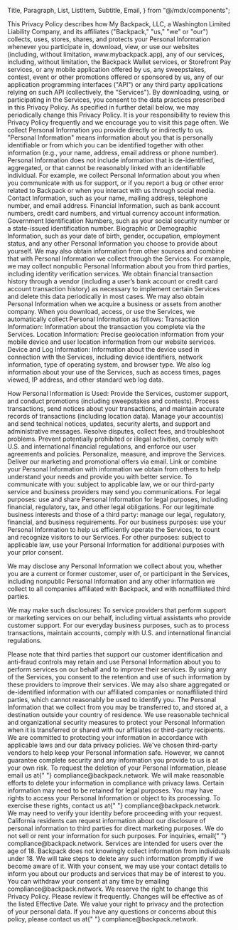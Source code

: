   Title,
  Paragraph,
  List,
  ListItem,
  Subtitle,
  Email,
} from "@/mdx/components";

<Title>BACKPACK PRIVACY POLICY</Title>

<Paragraph>
  This Privacy Policy describes how My Backpack, LLC, a Washington Limited
  Liability Company, and its affiliates ("Backpack," "us," "we" or "our")
  collects, uses, stores, shares, and protects your Personal Information
  whenever you participate in, download, view, or use our websites (including,
  without limitation, www.mybackpack.app), any of our services, including,
  without limitation, the Backpack Wallet services, or Storefront Pay services,
  or any mobile application offered by us, any sweepstakes, contest, event or
  other promotions offered or sponsored by us, any of our application
  programming interfaces ("API") or any third party applications relying on such
  API (collectively, the "Services"). By downloading, using, or participating in
  the Services, you consent to the data practices prescribed in this Privacy
  Policy.
</Paragraph>

<Paragraph>
  As specified in further detail below, we may periodically change this Privacy
  Policy. It is your responsibility to review this Privacy Policy frequently and
  we encourage you to visit this page often.
</Paragraph>

<Title>COLLECTION OF INFORMATION</Title>

<Title>Information You Provide to Us:</Title>

<Paragraph>
  We collect Personal Information you provide directly or indirectly to us.
  "Personal Information" means information about you that is personally
  identifiable or from which you can be identified together with other
  information (e.g., your name, address, email address or phone number).
  Personal Information does not include information that is de-identified,
  aggregated, or that cannot be reasonably linked with an identifiable
  individual. For example, we collect Personal Information about you when you
  communicate with us for support, or if you report a bug or other error related
  to Backpack or when you interact with us through social media.
</Paragraph>

<List>
  <ListItem>
    Contact Information, such as your name, mailing address, telephone number,
    and email address.
  </ListItem>
  <ListItem>
    Financial Information, such as bank account numbers, credit card numbers,
    and virtual currency account information.
  </ListItem>
  <ListItem>
    Government Identification Numbers, such as your social security number or a
    state-issued identification number.
  </ListItem>
  <ListItem>
    Biographic or Demographic Information, such as your date of birth, gender,
    occupation, employment status, and any other Personal Information you choose
    to provide about yourself.
  </ListItem>
</List>

<Title>Information We Collect from Other Sources:</Title>

<Paragraph>
  We may also obtain information from other sources and combine that with
  Personal Information we collect through the Services. For example, we may
  collect nonpublic Personal Information about you from third parties, including
  identity verification services. We obtain financial transaction history
  through a vendor (including a user’s bank account or credit card account
  transaction history) as necessary to implement certain Services and delete
  this data periodically in most cases.
</Paragraph>

<Paragraph>
  We may also obtain Personal Information when we acquire a business or assets
  from another company.
</Paragraph>

<Title>Information We Collect Automatically:</Title>

<Paragraph>
  When you download, access, or use the Services, we automatically collect
  Personal Information as follows:
</Paragraph>

<List>
  <ListItem>
    Transaction Information: Information about the transaction you complete via
    the Services.
  </ListItem>
  <ListItem>
    Location Information: Precise geolocation information from your mobile
    device and user location information from our website services.
  </ListItem>
  <ListItem>
    Device and Log Information: Information about the device used in connection
    with the Services, including device identifiers, network information, type
    of operating system, and browser type. We also log information about your
    use of the Services, such as access times, pages viewed, IP address, and
    other standard web log data.
  </ListItem>
</List>

<Title>USE OF INFORMATION</Title>

<Subtitle>How Personal Information is Used:</Subtitle>
<List>
  <ListItem>
    Provide the Services, customer support, and conduct promotions (including
    sweepstakes and contests).
  </ListItem>
  <ListItem>
    Process transactions, send notices about your transactions, and maintain
    accurate records of transactions (including location data).
  </ListItem>
  <ListItem>
    Manage your account(s) and send technical notices, updates, security alerts,
    and support and administrative messages.
  </ListItem>
  <ListItem>
    Resolve disputes, collect fees, and troubleshoot problems.
  </ListItem>
  <ListItem>
    Prevent potentially prohibited or illegal activities, comply with U.S. and
    international financial regulations, and enforce our user agreements and
    policies.
  </ListItem>
  <ListItem>Personalize, measure, and improve the Services.</ListItem>
  <ListItem>Deliver our marketing and promotional offers via email.</ListItem>
  <ListItem>
    Link or combine your Personal Information with information we obtain from
    others to help understand your needs and provide you with better service.
  </ListItem>
  <ListItem>
    To communicate with you: subject to applicable law, we or our third-party
    service and business providers may send you communications.
  </ListItem>
  <ListItem>
    For legal purposes: use and share Personal Information for legal purposes,
    including financial, regulatory, tax, and other legal obligations.
  </ListItem>
  <ListItem>
    For our legitimate business interests and those of a third party: manage our
    legal, regulatory, financial, and business requirements.
  </ListItem>
  <ListItem>
    For our business purposes: use your Personal Information to help us
    efficiently operate the Services, to count and recognize visitors to our
    Services.
  </ListItem>
  <ListItem>
    For other purposes: subject to applicable law, use your Personal Information
    for additional purposes with your prior consent.
  </ListItem>
</List>

<Title>DISCLOSURE OF INFORMATION</Title>
<Paragraph>
  We may disclose any Personal Information we collect about you, whether you are
  a current or former customer, user of, or participant in the Services,
  including nonpublic Personal Information and any other information we collect
  to all companies affiliated with Backpack, and with nonaffiliated third
  parties.
</Paragraph>

<Subtitle>We may make such disclosures:</Subtitle>
<List>
  <ListItem>
    To service providers that perform support or marketing services on our
    behalf, including virtual assistants who provide customer support.
  </ListItem>
  <ListItem>
    For our everyday business purposes, such as to process transactions,
    maintain accounts, comply with U.S. and international financial regulations.
  </ListItem>
</List>

<Paragraph>
  Please note that third parties that support our customer identification and
  anti-fraud controls may retain and use Personal Information about you to
  perform services on our behalf and to improve their services. By using any of
  the Services, you consent to the retention and use of such information by
  these providers to improve their services.
</Paragraph>

<Paragraph>
  We may also share aggregated or de-identified information with our affiliated
  companies or nonaffiliated third parties, which cannot reasonably be used to
  identify you.
</Paragraph>

<Paragraph>
  The Personal Information that we collect from you may be transferred to, and
  stored at, a destination outside your country of residence. We use reasonable
  technical and organizational security measures to protect your Personal
  Information when it is transferred or shared with our affiliates or
  third-party recipients.
</Paragraph>

<Title>PROTECTION OF INFORMATION</Title>

<Paragraph>
  We are committed to protecting your information in accordance with applicable
  laws and our data privacy policies. We've chosen third-party vendors to help
  keep your Personal Information safe. However, we cannot guarantee complete
  security and any information you provide to us is at your own risk.
</Paragraph>

<Title>DELETION OF PERSONAL INFORMATION</Title>

<Paragraph>
  To request the deletion of your Personal Information, please email us at{" "}
  <Email>compliance@backpack.network</Email>. We will make reasonable efforts to
  delete your information in compliance with privacy laws. Certain information
  may need to be retained for legal purposes.
</Paragraph>

<Title>ACCESS AND OBJECTION TO PROCESSING</Title>

<Paragraph>
  You may have rights to access your Personal Information or object to its
  processing. To exercise these rights, contact us at{" "}
  <Email>compliance@backpack.network</Email>. We may need to verify your
  identity before proceeding with your request.
</Paragraph>

<Title>YOUR CALIFORNIA PRIVACY RIGHTS</Title>

<Paragraph>
  California residents can request information about our disclosure of personal
  information to third parties for direct marketing purposes. We do not sell or
  rent your information for such purposes. For inquiries, email{" "}
  <Email>compliance@backpack.network</Email>.
</Paragraph>

<Title>MINORS</Title>

<Paragraph>
  Services are intended for users over the age of 18. Backpack does not
  knowingly collect information from individuals under 18. We will take steps to
  delete any such information promptly if we become aware of it.
</Paragraph>

<Title>DIRECT MARKETING</Title>

<Paragraph>
  With your consent, we may use your contact details to inform you about our
  products and services that may be of interest to you. You can withdraw your
  consent at any time by emailing <Email>compliance@backpack.network</Email>.
</Paragraph>

<Title>CHANGES TO THE PRIVACY POLICY</Title>

<Paragraph>
  We reserve the right to change this Privacy Policy. Please review it
  frequently. Changes will be effective as of the listed Effective Date.
</Paragraph>

<Title>FINAL NOTE:</Title>

<Paragraph>
  We value your right to privacy and the protection of your personal data. If
  you have any questions or concerns about this policy, please contact us at{" "}
  <Email>compliance@backpack.network</Email>.
</Paragraph>
